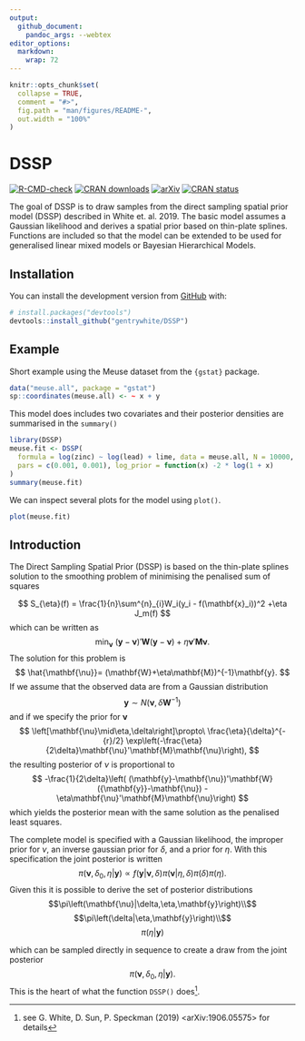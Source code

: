 ```yaml
---
output:
  github_document:
    pandoc_args: --webtex
editor_options: 
  markdown: 
    wrap: 72
---
```


<!-- README.md is generated from README.Rmd. Please edit that file -->

```r
knitr::opts_chunk$set(
  collapse = TRUE,
  comment = "#>",
  fig.path = "man/figures/README-",
  out.width = "100%"
)
```

# DSSP

<!-- badges: start -->
[![R-CMD-check](https://github.com/gentrywhite/DSSP/workflows/R-CMD-check/badge.svg)](https://github.com/gentrywhite/DSSP/actions)
[![CRAN downloads](https://cranlogs.r-pkg.org/badges/last-month/DSSP)](https://www.r-pkg.org/pkg/DSSP)
[![arXiv](https://img.shields.io/badge/arXiv-1906.05575-00ff00.svg)](https://arxiv.org/abs/1906.05575)
[![CRAN status](https://www.r-pkg.org/badges/version/DSSP)](https://CRAN.R-project.org/package=DSSP)
<!-- badges: end -->

The goal of DSSP is to draw samples from the direct sampling spatial
prior model (DSSP) described in White et. al. 2019. The basic model
assumes a Gaussian likelihood and derives a spatial prior based on
thin-plate splines. Functions are included so that the model can be
extended to be used for generalised linear mixed models or Bayesian
Hierarchical Models.

## Installation

You can install the development version from
[GitHub](https://github.com/) with:

```r
# install.packages("devtools")
devtools::install_github("gentrywhite/DSSP")
```

## Example

Short example using the Meuse dataset from the `{gstat}` package.

```r
data("meuse.all", package = "gstat")
sp::coordinates(meuse.all) <- ~ x + y
```

This model does includes two covariates and their posterior densities are summarised in the `summary()`
```r
library(DSSP)
meuse.fit <- DSSP(
  formula = log(zinc) ~ log(lead) + lime, data = meuse.all, N = 10000,
  pars = c(0.001, 0.001), log_prior = function(x) -2 * log(1 + x)
)
summary(meuse.fit)
```

We can inspect several plots for the model using `plot()`.
```r
plot(meuse.fit)
```

## Introduction

The Direct Sampling Spatial Prior (DSSP) is based on the thin-plate
splines solution to the smoothing problem of minimising the penalised
sum of squares

$$
S_{\eta}(f) = \frac{1}{n}\sum^{n}_{i}W_i(y_i - f(\mathbf{x}_i))^2
+\eta J_m(f)
$$ which can be written as $$
\min_{\mathbf{\nu}}\:(\mathbf{y}-\mathbf{\nu})'\mathbf{W}(\mathbf{y}-\mathbf{\nu})+
\eta\mathbf{\nu}'\mathbf{M}\mathbf{\nu}.
$$ The solution for this problem is $$
\hat{\mathbf{\nu}}=
(\mathbf{W}+\eta\mathbf{M})^{-1}\mathbf{y}.
$$ If we assume that the observed data are from a Gaussian distribution
$$
\mathbf{y}\sim N(\mathbf{\nu},\delta\mathbf{W}^{-1})
$$ and if we specify the prior for $\mathbf{\nu}$ $$
\left[\mathbf{\nu}\mid\eta,\delta\right]\propto\ \frac{\eta}{\delta}^{-{r}/2}
\exp\left(-\frac{\eta}{2\delta}\mathbf{\nu}'\mathbf{M}\mathbf{\nu}\right),
$$ the resulting posterior of $\nu$ is proportional to $$
-\frac{1}{2\delta}\left( (\mathbf{y}-\mathbf{\nu})'\mathbf{W}({\mathbf{y}}-\mathbf{\nu})
-\eta\mathbf{\nu}'\mathbf{M}\mathbf{\nu}\right)
$$ which yields the posterior mean with the same solution as the
penalised least squares.

The complete model is specified with a Gaussian likelihood, the improper
prior for $\nu$, an inverse gaussian prior for $\delta$, and a prior for
$\eta$. With this specification the joint posterior is written $$
\pi\left(\mathbf{\nu},\delta_0,\eta|\mathbf{y}\right)\propto
f(\mathbf{y}|\mathbf{\nu},\delta)\pi\left(\mathbf{\nu}|\eta,\delta\right)\pi\left(\delta\right)
\pi\left(\eta\right).
$$ Given this it is possible to derive the set of posterior
distributions $$\pi\left(\mathbf{\nu}|\delta,\eta,\mathbf{y}\right)\\$$
$$\pi\left(\delta|\eta,\mathbf{y}\right)\\$$
$$\pi\left(\eta|\mathbf{y}\right)$$

which can be sampled directly in sequence to create a draw from the
joint posterior $$
\pi\left(\mathbf{\nu},\delta_0,\eta|\mathbf{y}\right).
$$ This is the heart of what the function `DSSP()` does^[see G. White, D. Sun, P. Speckman (2019) <arXiv:1906.05575> for details].
